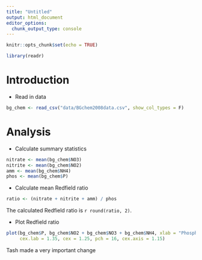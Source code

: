 ```yaml
---
title: "Untitled"
output: html_document
editor_options: 
  chunk_output_type: console
---
```


```r
knitr::opts_chunk$set(echo = TRUE)
```

```r
library(readr)
```

# Introduction

- Read in data

```r
bg_chem <- read_csv("data/BGchem2008data.csv", show_col_types = F)
```

# Analysis

- Calculate summary statistics

```r
nitrate <- mean(bg_chem$NO3)
nitrite <- mean(bg_chem$NO2)
amm <- mean(bg_chem$NH4)
phos <- mean(bg_chem$P)
```

- Calculate mean Redfield ratio

```r
ratio <- (nitrate + nitrite + amm) / phos
```

The calculated Redfield ratio is `r round(ratio, 2)`.

- Plot Redfield ratio

```r
plot(bg_chem$P, bg_chem$NO2 + bg_chem$NO3 + bg_chem$NH4, xlab = "Phosphorus", ylab = "Redfield Numerator", 
     cex.lab = 1.35, cex = 1.25, pch = 16, cex.axis = 1.15)
```

Tash made a very important change 